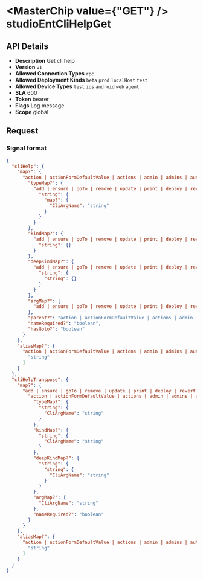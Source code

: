 
# <MasterChip value={"GET"} /> studioEntCliHelpGet

## API Details

- **Description** Get cli help
- **Version** `v1`
- **Allowed Connection Types** `rpc` 
- **Allowed Deployment Kinds** `beta` `prod` `localHost` `test` 
- **Allowed Device Types** `test` `ios` `android` `web` `agent` 
- **SLA** 600
- **Token** bearer
- **Flags** Log message
- **Scope** global


## Request

### Signal format

```json
{
  "cliHelp": {
    "map?": {
      "action | actionFormDefaultValue | actions | admin | admins | automation | automationEvent | automationStep | automationStepFormula | automations | deeplink | deeplinkProp | deeplinks | deployConfig | deployEntPlugin | deployEntPluginConfigFormValue | deployVar | driveSettings | driveSheet | driveSheets | entPlugin | entPlugins | enterprise | field | fieldPermission | fieldProp | fieldRefOverlayLayoutCardItem | fieldRefOverlayLayoutListItem | follower | followers | form | formFormula | formLayoutContent | formLayoutFooter | formLayoutHeader | formLayoutWatermark | formMenu | formPermission | formProp | formVisibilityAction | formVisibilityCondition | formVisibilityRule | forms | gotoCtx | grid | gridLayout | gridLayoutCardItem | gridLayoutListItem | gridLayoutTableFooter | gridLayoutTableHeader | gridMenu | gridMenuRow | gridPermission | gridProp | group | groupPermission | groups | plugin | pluginApi | pluginResource | prompt | prompts | report | reports | role | roles | section | sectionMenu | sectionPermission | sectionProp | spreadsheet | spreadsheetLayout | spreadsheetLayoutCardItem | spreadsheetLayoutListItem | spreadsheetPartition | spreadsheetPermission | spreadsheetPermissionForwardGroups | spreadsheetPermissionForwardRoles | spreadsheets | translation | translations | user | users | validations | varMapOfTextKeyValue | varMappingField | varMappingGrid | variable | variables": {
        "typeMap?": {
          "add | ensure | goTo | remove | update | print | deploy | revertToDeploy | fromStore | invite | inviteAll | activate | deActivate | ensureSelf": {
            "string": {
              "map?": {
                "CliArgName": "string"
              }
            }
          }
        },
        "kindMap?": {
          "add | ensure | goTo | remove | update | print | deploy | revertToDeploy | fromStore | invite | inviteAll | activate | deActivate | ensureSelf": {
            "string": {}
          }
        },
        "deepKindMap?": {
          "add | ensure | goTo | remove | update | print | deploy | revertToDeploy | fromStore | invite | inviteAll | activate | deActivate | ensureSelf": {
            "string": {
              "string": {}
            }
          }
        },
        "argMap?": {
          "add | ensure | goTo | remove | update | print | deploy | revertToDeploy | fromStore | invite | inviteAll | activate | deActivate | ensureSelf": {}
        },
        "parent?": "action | actionFormDefaultValue | actions | admin | admins | automation | automationEvent | automationStep | automationStepFormula | automations | deeplink | deeplinkProp | deeplinks | deployConfig | deployEntPlugin | deployEntPluginConfigFormValue | deployVar | driveSettings | driveSheet | driveSheets | entPlugin | entPlugins | enterprise | field | fieldPermission | fieldProp | fieldRefOverlayLayoutCardItem | fieldRefOverlayLayoutListItem | follower | followers | form | formFormula | formLayoutContent | formLayoutFooter | formLayoutHeader | formLayoutWatermark | formMenu | formPermission | formProp | formVisibilityAction | formVisibilityCondition | formVisibilityRule | forms | gotoCtx | grid | gridLayout | gridLayoutCardItem | gridLayoutListItem | gridLayoutTableFooter | gridLayoutTableHeader | gridMenu | gridMenuRow | gridPermission | gridProp | group | groupPermission | groups | plugin | pluginApi | pluginResource | prompt | prompts | report | reports | role | roles | section | sectionMenu | sectionPermission | sectionProp | spreadsheet | spreadsheetLayout | spreadsheetLayoutCardItem | spreadsheetLayoutListItem | spreadsheetPartition | spreadsheetPermission | spreadsheetPermissionForwardGroups | spreadsheetPermissionForwardRoles | spreadsheets | translation | translations | user | users | validations | varMapOfTextKeyValue | varMappingField | varMappingGrid | variable | variables",
        "nameRequired?": "boolean",
        "hasGoto?": "boolean"
      }
    },
    "aliasMap?": {
      "action | actionFormDefaultValue | actions | admin | admins | automation | automationEvent | automationStep | automationStepFormula | automations | deeplink | deeplinkProp | deeplinks | deployConfig | deployEntPlugin | deployEntPluginConfigFormValue | deployVar | driveSettings | driveSheet | driveSheets | entPlugin | entPlugins | enterprise | field | fieldPermission | fieldProp | fieldRefOverlayLayoutCardItem | fieldRefOverlayLayoutListItem | follower | followers | form | formFormula | formLayoutContent | formLayoutFooter | formLayoutHeader | formLayoutWatermark | formMenu | formPermission | formProp | formVisibilityAction | formVisibilityCondition | formVisibilityRule | forms | gotoCtx | grid | gridLayout | gridLayoutCardItem | gridLayoutListItem | gridLayoutTableFooter | gridLayoutTableHeader | gridMenu | gridMenuRow | gridPermission | gridProp | group | groupPermission | groups | plugin | pluginApi | pluginResource | prompt | prompts | report | reports | role | roles | section | sectionMenu | sectionPermission | sectionProp | spreadsheet | spreadsheetLayout | spreadsheetLayoutCardItem | spreadsheetLayoutListItem | spreadsheetPartition | spreadsheetPermission | spreadsheetPermissionForwardGroups | spreadsheetPermissionForwardRoles | spreadsheets | translation | translations | user | users | validations | varMapOfTextKeyValue | varMappingField | varMappingGrid | variable | variables": [
        "string"
      ]
    }
  },
  "cliHelpTranspose": {
    "map?": {
      "add | ensure | goTo | remove | update | print | deploy | revertToDeploy | fromStore | invite | inviteAll | activate | deActivate | ensureSelf": {
        "action | actionFormDefaultValue | actions | admin | admins | automation | automationEvent | automationStep | automationStepFormula | automations | deeplink | deeplinkProp | deeplinks | deployConfig | deployEntPlugin | deployEntPluginConfigFormValue | deployVar | driveSettings | driveSheet | driveSheets | entPlugin | entPlugins | enterprise | field | fieldPermission | fieldProp | fieldRefOverlayLayoutCardItem | fieldRefOverlayLayoutListItem | follower | followers | form | formFormula | formLayoutContent | formLayoutFooter | formLayoutHeader | formLayoutWatermark | formMenu | formPermission | formProp | formVisibilityAction | formVisibilityCondition | formVisibilityRule | forms | gotoCtx | grid | gridLayout | gridLayoutCardItem | gridLayoutListItem | gridLayoutTableFooter | gridLayoutTableHeader | gridMenu | gridMenuRow | gridPermission | gridProp | group | groupPermission | groups | plugin | pluginApi | pluginResource | prompt | prompts | report | reports | role | roles | section | sectionMenu | sectionPermission | sectionProp | spreadsheet | spreadsheetLayout | spreadsheetLayoutCardItem | spreadsheetLayoutListItem | spreadsheetPartition | spreadsheetPermission | spreadsheetPermissionForwardGroups | spreadsheetPermissionForwardRoles | spreadsheets | translation | translations | user | users | validations | varMapOfTextKeyValue | varMappingField | varMappingGrid | variable | variables": {
          "typeMap?": {
            "string": {
              "CliArgName": "string"
            }
          },
          "kindMap?": {
            "string": {
              "CliArgName": "string"
            }
          },
          "deepKindMap?": {
            "string": {
              "string": {
                "CliArgName": "string"
              }
            }
          },
          "argMap?": {
            "CliArgName": "string"
          },
          "nameRequired?": "boolean"
        }
      }
    },
    "aliasMap?": {
      "action | actionFormDefaultValue | actions | admin | admins | automation | automationEvent | automationStep | automationStepFormula | automations | deeplink | deeplinkProp | deeplinks | deployConfig | deployEntPlugin | deployEntPluginConfigFormValue | deployVar | driveSettings | driveSheet | driveSheets | entPlugin | entPlugins | enterprise | field | fieldPermission | fieldProp | fieldRefOverlayLayoutCardItem | fieldRefOverlayLayoutListItem | follower | followers | form | formFormula | formLayoutContent | formLayoutFooter | formLayoutHeader | formLayoutWatermark | formMenu | formPermission | formProp | formVisibilityAction | formVisibilityCondition | formVisibilityRule | forms | gotoCtx | grid | gridLayout | gridLayoutCardItem | gridLayoutListItem | gridLayoutTableFooter | gridLayoutTableHeader | gridMenu | gridMenuRow | gridPermission | gridProp | group | groupPermission | groups | plugin | pluginApi | pluginResource | prompt | prompts | report | reports | role | roles | section | sectionMenu | sectionPermission | sectionProp | spreadsheet | spreadsheetLayout | spreadsheetLayoutCardItem | spreadsheetLayoutListItem | spreadsheetPartition | spreadsheetPermission | spreadsheetPermissionForwardGroups | spreadsheetPermissionForwardRoles | spreadsheets | translation | translations | user | users | validations | varMapOfTextKeyValue | varMappingField | varMappingGrid | variable | variables": [
        "string"
      ]
    }
  }
}
```

